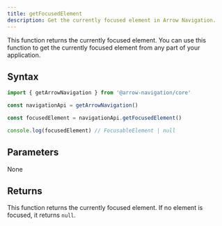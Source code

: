 ```yaml
---
title: getFocusedElement
description: Get the currently focused element in Arrow Navigation.
---
```


This function returns the currently focused element. You can use this function to get the currently focused element from any part of your application.

## Syntax

```ts
import { getArrowNavigation } from '@arrow-navigation/core'

const navigationApi = getArrowNavigation()

const focusedElement = navigationApi.getFocusedElement()

console.log(focusedElement) // FocusableElement | null
```

## Parameters

None

## Returns

This function returns the currently focused element. If no element is focused, it returns `null`.
